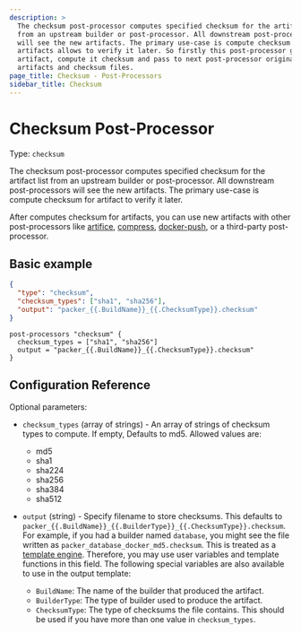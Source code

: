```yaml
---
description: >
  The checksum post-processor computes specified checksum for the artifact list
  from an upstream builder or post-processor. All downstream post-processors
  will see the new artifacts. The primary use-case is compute checksum for
  artifacts allows to verify it later. So firstly this post-processor get
  artifact, compute it checksum and pass to next post-processor original
  artifacts and checksum files.
page_title: Checksum - Post-Processors
sidebar_title: Checksum
---
```


# Checksum Post-Processor

Type: `checksum`

The checksum post-processor computes specified checksum for the artifact list
from an upstream builder or post-processor. All downstream post-processors will
see the new artifacts. The primary use-case is compute checksum for artifact to
verify it later.

After computes checksum for artifacts, you can use new artifacts with other
post-processors like
[artifice](/docs/post-processors/artifice),
[compress](/docs/post-processors/compress),
[docker-push](/docs/post-processors/docker-push), or
a third-party post-processor.

## Basic example

<Tabs>
<Tab heading="JSON">

```json
{
  "type": "checksum",
  "checksum_types": ["sha1", "sha256"],
  "output": "packer_{{.BuildName}}_{{.ChecksumType}}.checksum"
}
```

</Tab>
<Tab heading="HCL2">

```hcl
post-processors "checksum" {
  checksum_types = ["sha1", "sha256"]
  output = "packer_{{.BuildName}}_{{.ChecksumType}}.checksum"
}
```

</Tab>
</Tabs>

## Configuration Reference

Optional parameters:

- `checksum_types` (array of strings) - An array of strings of checksum types
  to compute. If empty, Defaults to md5. Allowed values are:

  - md5
  - sha1
  - sha224
  - sha256
  - sha384
  - sha512

- `output` (string) - Specify filename to store checksums. This defaults to
  `packer_{{.BuildName}}_{{.BuilderType}}_{{.ChecksumType}}.checksum`. For
  example, if you had a builder named `database`, you might see the file
  written as `packer_database_docker_md5.checksum`. This is treated as a
  [template engine](/docs/templates/legacy_json_templates/engine). Therefore, you
  may use user variables and template functions in this field.
  The following special variables are also available to use in the output
  template:

  - `BuildName`: The name of the builder that produced the artifact.
  - `BuilderType`: The type of builder used to produce the artifact.
  - `ChecksumType`: The type of checksums the file contains. This should be
    used if you have more than one value in `checksum_types`.
